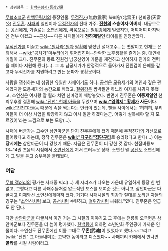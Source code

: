  * 상위항목 : [[한백무림서/등장인물]]

[[무협소설]]군 [[한백무림서]]의 등장인물. [[무적진가]](無敵震家) 북뢰왕(北雷王) 천뢰공(天雷公) [[진무혼]]. [[사패]]의 일인이자 [[무적진가]]의 전대 가주. '''[[진천]]의 스승이자 아버지'''. 내공으로는 [[공선]]에게, 기술로는 [[소연신]]에게, 싸움으로는 [[철위강]]에게 밀렸지만, 어찌어찌 마지막엔 전부 이겼고 ~~근성~~ 다른 사패들에게 '''천하제일인''' 타이틀을 인정받았다.
 
[[무적진가]]를 이끌고 [[wiki:"원나라"원]]과 [[팔황]]에 맞섰던 절대고수…는 옛말이고 현재는 은퇴해서 --[[wiki:"공처가"마누라에게 휘어잡히며]]--안락한 노후생활을 즐기는 중. 대인배 기질이 크다. 진무혼의 동료 진원검 남궁신영이 가문을 재건하고 싶어하자 진가의 전력을 떼어다 지원해 줬다(…). 그 후 남궁세가가 안정적으로 돌아가자 진원검이 은혜를 갚고자 무적진가를 지원하려고 만든 문파가 봉황문이다.

사랑을 쟁취하는 데 성공한 유일한 사패이기도 하다. [[공선]]은 모용세가의 여인과 깊은 관계였지만 모용세가의 농간으로 깨졌고, [[철위강]]은 쌈박질만 하느라 여자를 사귀지 못했고, 소연신은 여자랑 잘 될라 치면 신마맹이 훼방놓았다. 반면에 진무혼은 '''여중제일인''' 천뢰무후랑 결혼해 [[wiki:"진천" 천재 아들]]을 두었으며 '''[[wiki:"영락제" 황제]]가 사돈'''이다. [[wiki:"진천"아들놈]] 때문에 속을 썩는다는 언급이 있는데, 팬들 사이에서는 '허허허, 우리 아들이 더 이상 사업을 확장하지 않고 이사 일만 하겠다는군. 어떻게 설득해야 할 지 모르겠어'라는 느낌으로 보는 모양(...).

사패에 버금가는 고수인 [[삼안마군]]은 단지 진무혼에게 졌기 때문에 [[무적진가]]의 가신으로 들어왔다고 하는데, 정작 진무혼은 '''[[wiki:"다구리"집단구타]]'''로 승리했다고 한다(...) 이는 '''당시에는''' 삼안마군이 더 강했기 때문. 지금은 진무혼이 더 강한 것 같다. 천잠비룡포 13~14권 즈음의 시점에서 [[소연신]]에게 져서 드러누운 상태. 소연신 왈 [[공선]]도 소연신에게 그 말을 듣고 승부욕을 불태웠다.

=== 여담 ===
[[무협 갤러리]]의 평가는 사패중 쩌리(…) 세 시리즈가 나오는 가운데 유일하게 등장 한 번 없고, 그렇다고 다른 사패주들처럼 압도적인 포스를 보여준 것도 아니고, 삼안마군은 다굴치고 이제와선 소연신에게마저 졌다. 거기다 사패시절의 최강과 절대를 노리던 자들의 경구는 "[[소연신]]처럼 보고, [[공선]]처럼 수련하고, [[철위강]]처럼 싸워라."였다. 진무혼은 언급도 안 된다.

다만 [[삼안마군]]을 다굴쳐서 이긴 거는 그 시절의 이야기고 그 후에는 천룡회 오극헌은 삼안마군보다 진무혼을 더 높이 평가했다. [[한백림]]에 의하면 소년만화 주인공에 가까운 인물이다. 소연신도 진무혼에겐 이름 그대로 '''무혼(武魂)'''이 있었다고 했다.~~그리고 [wiki:"진천" 그 아들내미]는 고약한 놈이라고 디스했다~~  사패끼리 카페에서 만나면 '''콜라'''를 시킬 사람이라고. 
